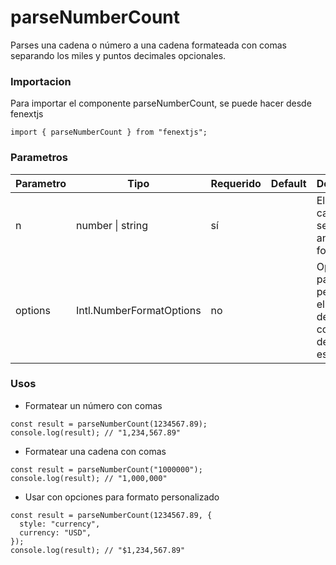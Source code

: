 # parseNumberCount

Parses una cadena o número a una cadena formateada con comas separando los miles y puntos decimales opcionales.

### Importacion

Para importar el componente parseNumberCount, se puede hacer desde fenextjs

```tsx copy
import { parseNumberCount } from "fenextjs";
```

### Parametros

| Parametro | Tipo                     | Requerido | Default | Descripcion                                                                    |
| --------- | ------------------------ | --------- | ------- | ------------------------------------------------------------------------------ |
| n         | number \| string         | sí        |         | El número o cadena que se debe analizar y formatear.                           |
| options   | Intl.NumberFormatOptions | no        |         | Opciones para personalizar el formato del número, como decimales, estilo, etc. |

### Usos

- Formatear un número con comas

```tsx copy
const result = parseNumberCount(1234567.89);
console.log(result); // "1,234,567.89"
```

- Formatear una cadena con comas

```tsx copy
const result = parseNumberCount("1000000");
console.log(result); // "1,000,000"
```

- Usar con opciones para formato personalizado

```tsx copy
const result = parseNumberCount(1234567.89, {
  style: "currency",
  currency: "USD",
});
console.log(result); // "$1,234,567.89"
```
